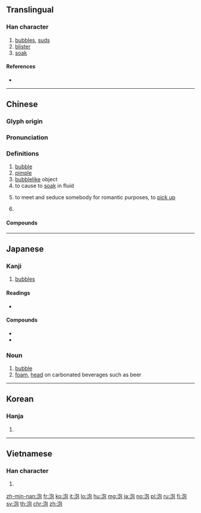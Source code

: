 {{character info/new}}
==Translingual==

===Han character===
{{Han char|rn=85|rad=水|as=05|sn=8|four=37112|canj=EPRU|ids=⿰氵包}}

# [[bubbles]], [[suds]]
# [[blister]]
# [[soak]]

====References====
* {{Han ref|kx=0617.070|dkj=17307|dj=1012.050|hdz=31591.050|uh=6CE1|ud=27873|bh=AA77|bd=43639}}

----

==Chinese==
{{zh-forms}}

===Glyph origin===
{{Han etym}}

===Pronunciation===
{{zh-pron
|m=pào,pāo
|c=pou5,paau4,paau3,paau1
|h=pfs=pau
|md=
|mn=phàu/xm,zz:phāu/qz,xm,zz:phā/qz:pha/tw:pho/tw:phò
|mn_note=pho - 波 is used in the Mainland; phò - 啵 is used in the Mainland
|w=
|mc=y
|oc=y
|cat=n,v,cls
}}

===Definitions===
{{zh-hanzi}}

# [[bubble]]
# [[pimple]]
# [[bubblelike]] object
# to cause to [[soak]] in fluid
# {{lb|zh|slang}} to meet and seduce somebody for romantic purposes, to [[pick up]]
# {{n-g|classifier for urine}}

====Compounds====
{{zh-der|豆泡|燈泡|泡泡|泡沫}}

----

==Japanese==

===Kanji===
{{ja-kanji|grade=c|rs=水05}}

# [[bubble]]s

====Readings====
* {{ja-readings|on=[[ほう]] ([[hō]])|kun=[[あわ]] ([[awa]])}}

====Compounds====
{{ja-kanjitab|あわ|yomi=k}}
* {{ja-r|泡盛|あわもり}}
* {{ja-r|発泡酒|はっぽうしゅ}}

===Noun===
{{ja-noun|あわ}}

# [[bubble]]
# [[foam]], [[head]] on carbonated beverages such as beer

----

==Korean==

===Hanja===
{{ko-hanja|hangeul=포|eumhun=|rv=po|mr=p'o|y=pho}}

# {{defn|lang=ko|sort=水05}}

----

==Vietnamese==

===Han character===
{{vi-hantu|[[bàu]], [[bảo]], [[bào]], [[bầu]], [[phao]]|rs=水05}}

# {{defn|lang=vi|sort=水05}}

[[zh-min-nan:泡]]
[[fr:泡]]
[[ko:泡]]
[[it:泡]]
[[lo:泡]]
[[hu:泡]]
[[mg:泡]]
[[ja:泡]]
[[no:泡]]
[[pl:泡]]
[[ru:泡]]
[[fi:泡]]
[[sv:泡]]
[[th:泡]]
[[chr:泡]]
[[zh:泡]]